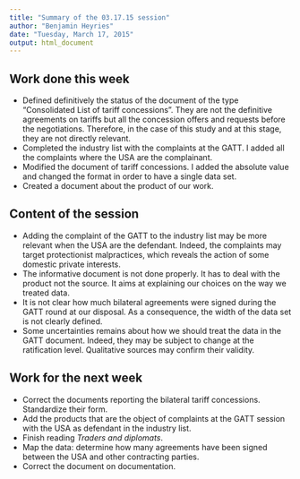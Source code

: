 ```yaml
---
title: "Summary of the 03.17.15 session"
author: "Benjamin Heyries"
date: "Tuesday, March 17, 2015"
output: html_document
---
```


## Work done this week

  * Defined definitively the status of the document of the type "Consolidated List of tariff concessions". They are not the definitive agreements on tariffs but all the concession offers and requests before the negotiations. Therefore, in the case of this study and at this stage, they are not directly relevant. 
  * Completed the industry list with the complaints at the GATT. I added all the complaints where the USA are the complainant.  
  * Modified the document of tariff concessions. I added the absolute value and changed the format in order to have a single data set.
  * Created a  document about the product of our work.
  
## Content of the session

  * Adding the complaint of the GATT to the industry list may be more relevant when the USA are the defendant. Indeed, the complaints may target protectionist malpractices, which reveals the action of some domestic private interests.
  * The informative document is not done properly. It has to deal with the product not the source. It aims at explaining our choices on the way we treated data.
  * It is not clear how much bilateral agreements were signed during the GATT round at our disposal. As a consequence, the width of the data set is not clearly defined. 
  * Some uncertainties remains about how we should treat the data in the GATT document. Indeed, they may be subject to change at the ratification level. Qualitative sources may confirm their validity.  

## Work for the next week

  * Correct the documents reporting the bilateral tariff concessions. Standardize their form.
  * Add the products that are the object of complaints at the GATT session with the USA as defendant in the industry list.
  * Finish reading _Traders and diplomats_.
  * Map the data: determine how many agreements have been signed between the USA and other contracting parties.
  * Correct the document on documentation.
